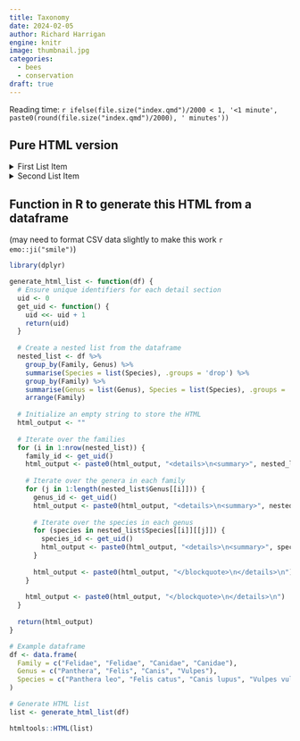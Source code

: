 ```yaml
---
title: Taxonomy
date: 2024-02-05
author: Richard Harrigan
engine: knitr
image: thumbnail.jpg
categories:
  - bees
  - conservation
draft: true
---
```


Reading time: `r ifelse(file.size("index.qmd")/2000 < 1, '<1 minute', paste0(round(file.size("index.qmd")/2000), ' minutes'))`

## Pure HTML version

<details>
<summary>First List Item</summary>
<blockquote>
<details>
<summary>Nested Item 1</summary>
<blockquote>
Content of Nested Item 1.
</blockquote>
</details>

<details>
<summary>Nested Item 2</summary>
<blockquote>
Content of Nested Item 2.
</blockquote>
</details>
</blockquote>
</details>

<details>
<summary>Second List Item</summary>
<blockquote>
<details>
<summary>Nested Item 1</summary>
<blockquote>
Content of Nested Item 1.
</blockquote>
</details>

<details>
<summary>Nested Item 2</summary>
<blockquote>
Content of Nested Item 2, with more <details><summary>deeply nested toggles</summary><blockquote>Deep content!</blockquote></details>.
</blockquote>
</details>
</blockquote>
</details>


## Function in R to generate this HTML from a dataframe

(may need to format CSV data slightly to make this work `r emo::ji("smile")`)

```r
library(dplyr)

generate_html_list <- function(df) {
  # Ensure unique identifiers for each detail section
  uid <- 0
  get_uid <- function() {
    uid <<- uid + 1
    return(uid)
  }
  
  # Create a nested list from the dataframe
  nested_list <- df %>%
    group_by(Family, Genus) %>%
    summarise(Species = list(Species), .groups = 'drop') %>%
    group_by(Family) %>%
    summarise(Genus = list(Genus), Species = list(Species), .groups = 'drop') %>%
    arrange(Family)
  
  # Initialize an empty string to store the HTML
  html_output <- ""
  
  # Iterate over the families
  for (i in 1:nrow(nested_list)) {
    family_id <- get_uid()
    html_output <- paste0(html_output, "<details>\n<summary>", nested_list$Family[i], "</summary>\n<blockquote>\n")
    
    # Iterate over the genera in each family
    for (j in 1:length(nested_list$Genus[[i]])) {
      genus_id <- get_uid()
      html_output <- paste0(html_output, "<details>\n<summary>", nested_list$Genus[[i]][j], "</summary>\n<blockquote>\n")
      
      # Iterate over the species in each genus
      for (species in nested_list$Species[[i]][[j]]) {
        species_id <- get_uid()
        html_output <- paste0(html_output, "<details>\n<summary>", species, "</summary>\n<blockquote>\nContent for ", species, "</blockquote>\n</details>\n")
      }
      
      html_output <- paste0(html_output, "</blockquote>\n</details>\n")
    }
    
    html_output <- paste0(html_output, "</blockquote>\n</details>\n")
  }
  
  return(html_output)
}
```

```r

# Example dataframe
df <- data.frame(
  Family = c("Felidae", "Felidae", "Canidae", "Canidae"),
  Genus = c("Panthera", "Felis", "Canis", "Vulpes"),
  Species = c("Panthera leo", "Felis catus", "Canis lupus", "Vulpes vulpes")
)

# Generate HTML list
list <- generate_html_list(df)

htmltools::HTML(list)
```